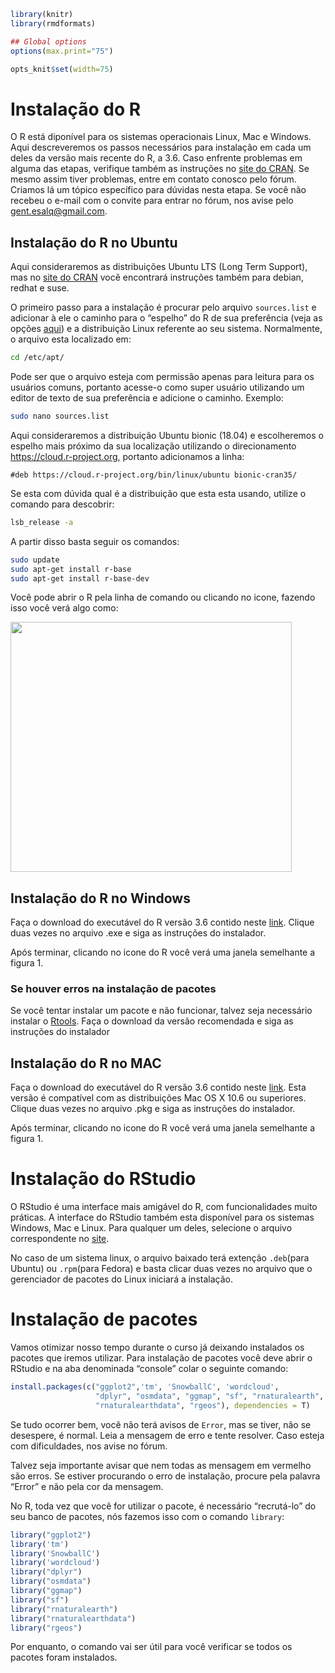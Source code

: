 ```r
library(knitr)
library(rmdformats)

## Global options
options(max.print="75")

opts_knit$set(width=75)
```

# Instalação do R 

O R está diponível para os sistemas operacionais Linux, Mac e Windows. Aqui descreveremos os passos necessários para instalação em cada um deles da versão mais recente do R, a 3.6. Caso enfrente problemas em alguma das etapas, verifique também as instruções no [site do CRAN](https://cran.r-project.org/). Se mesmo assim tiver problemas, entre em contato conosco pelo fórum. Criamos lá um tópico específico para dúvidas nesta etapa. Se você não recebeu o e-mail com o convite para entrar no fórum, nos avise pelo [gent.esalq@gmail.com](gent.esalq@gmail.com).

## Instalação do R no Ubuntu 

Aqui consideraremos as distribuições Ubuntu LTS (Long Term Support), mas no [site do CRAN](https://cran.r-project.org/) você encontrará instruções também para debian, redhat e suse.

O primeiro passo para a instalação é procurar pelo arquivo `sources.list` e adicionar à ele o caminho para o "espelho" do R de sua preferência (veja as opções [aqui](https://cran.r-project.org/mirrors.html)) e a distribuição Linux referente ao seu sistema. Normalmente, o arquivo esta localizado em:

```bash
cd /etc/apt/
```
Pode ser que o arquivo esteja com permissão apenas para leitura para os usuários comuns, portanto acesse-o como super usuário utilizando um editor de texto de sua preferência e adicione o caminho. Exemplo:

```bash
sudo nano sources.list
```

Aqui consideraremos a distribuição Ubuntu bionic (18.04) e escolheremos o espelho mais próximo da sua localização utilizando o direcionamento [https://cloud.r-project.org](https://cloud.r-project.org), portanto adicionamos a linha:

```
#deb https://cloud.r-project.org/bin/linux/ubuntu bionic-cran35/
```

Se esta com dúvida qual é a distribuição que esta esta usando, utilize o comando para descobrir:

```bash
lsb_release -a
```

A partir disso basta seguir os comandos:

```bash
sudo update
sudo apt-get install r-base
sudo apt-get install r-base-dev
```

Você pode abrir o R pela linha de comando ou clicando no icone, fazendo isso você verá algo como:

<img src="imagens/rstart.png"  style="width:450px;height:400px;">

## Instalação do R no Windows

Faça o download do executável do R versão 3.6 contido neste [link](https://cran.r-project.org/bin/windows/base/). Clique duas vezes no arquivo .exe e siga as instruções do instalador.

Após terminar, clicando no icone do R você verá uma janela semelhante a figura 1.

### Se houver erros na instalação de pacotes

Se você tentar instalar um pacote e não funcionar, talvez seja necessário instalar o [Rtools](https://cran.r-project.org/bin/windows/Rtools/). Faça o download da versão recomendada e siga as instruções do instalador

## Instalação do R no MAC

Faça o download do executável do R versão 3.6 contido neste [link](https://cran.r-project.org/bin/macosx/R-3.6.0.pkg). Esta versão é compatível com as distribuições Mac OS X  10.6 ou superiores. Clique duas vezes no arquivo .pkg e siga as instruções do instalador.

Após terminar, clicando no icone do R você verá uma janela semelhante a figura 1.

# Instalação do RStudio

O RStudio é uma interface mais amigável do R, com funcionalidades muito práticas. A interface do RStudio também esta disponível para os sistemas Windows, Mac e Linux. Para qualquer um deles, selecione o arquivo correspondente no [site](https://www.rstudio.com/products/rstudio/download/).

No caso de um sistema linux, o arquivo baixado terá extenção `.deb`(para Ubuntu) ou `.rpm`(para Fedora) e basta clicar duas vezes no arquivo que o gerenciador de pacotes do Linux iniciará a instalação.

# Instalação de pacotes

Vamos otimizar nosso tempo durante o curso já deixando instalados os pacotes que iremos utilizar. Para instalação de pacotes você deve abrir o RStudio e na aba denominada "console" colar o seguinte comando:

```r
install.packages(c("ggplot2",'tm', 'SnowballC', 'wordcloud',
                   "dplyr", "osmdata", "ggmap", "sf", "rnaturalearth",
                   "rnaturalearthdata", "rgeos"), dependencies = T)
```

Se tudo ocorrer bem, você não terá avisos de `Error`, mas se tiver, não se desespere, é normal. Leia a mensagem de erro e tente resolver. Caso esteja com dificuldades, nos avise no fórum. 

Talvez seja importante avisar que nem todas as mensagem em vermelho são erros. Se estiver procurando o erro de instalação, procure pela palavra "Error" e não pela cor da mensagem.

No R, toda vez que você for utilizar o pacote, é necessário "recrutá-lo" do seu banco de pacotes, nós fazemos isso com o comando `library`:

```r
library("ggplot2")
library('tm')
library('SnowballC')
library('wordcloud')
library("dplyr")
library("osmdata")
library("ggmap")
library("sf")
library("rnaturalearth")
library("rnaturalearthdata")
library("rgeos")
```

Por enquanto, o comando vai ser útil para você verificar se todos os pacotes foram instalados.
